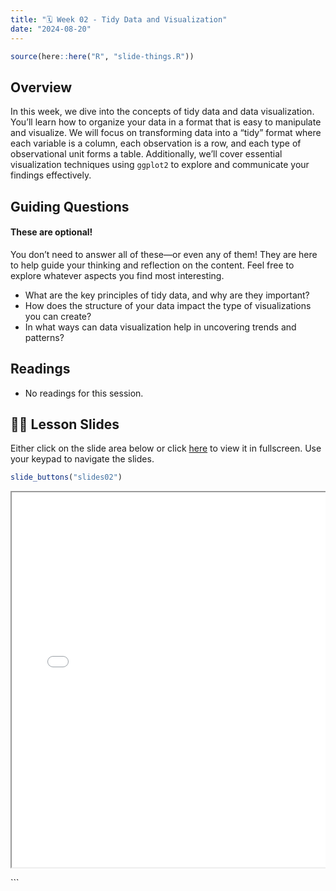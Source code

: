 ```yaml
---
title: "🗓️ Week 02 - Tidy Data and Visualization"
date: "2024-08-20"
---
```


```r
source(here::here("R", "slide-things.R"))
```

## Overview

In this week, we dive into the concepts of tidy data and data visualization. You'll learn how to organize your data in a format that is easy to manipulate and visualize. We will focus on transforming data into a "tidy" format where each variable is a column, each observation is a row, and each type of observational unit forms a table. Additionally, we'll cover essential visualization techniques using `ggplot2` to explore and communicate your findings effectively.

## Guiding Questions

::: {.callout-warning}
#### These are optional!
You don't need to answer all of these—or even any of them! They are here to help guide your thinking and reflection on the content. Feel free to explore whatever aspects you find most interesting.
:::

- What are the key principles of tidy data, and why are they important?
- How does the structure of your data impact the type of visualizations you can create?
- In what ways can data visualization help in uncovering trends and patterns?

## Readings

- No readings for this session.

## 👨‍🏫 Lesson Slides 

Either click on the slide area below or click [here](slides.qmd) to view it in fullscreen.
Use your keypad to navigate the slides.

```r
slide_buttons("slides02")
```

<div class="container" style="position: relative;overflow: hidden;width: 100%;min-height:600px;">
<iframe src="slides02.html" style="position=absolute;top: 0;left: 0;bottom: 0;right: 0;width: 100%;min-height:600px;"></iframe>
</div>
```
